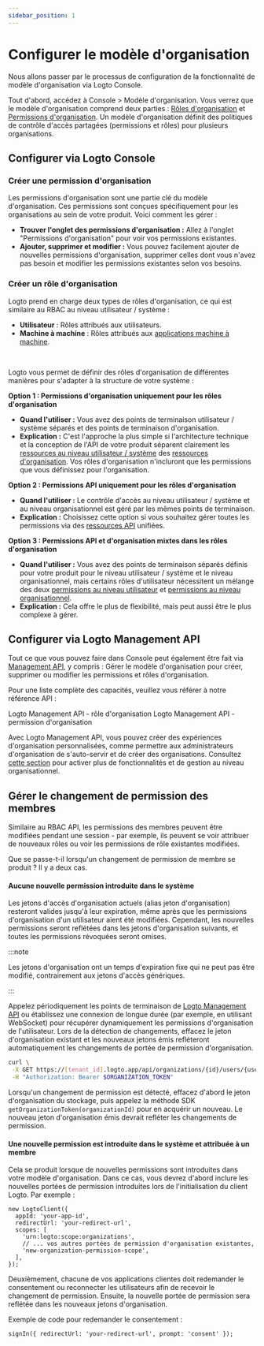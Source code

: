```yaml
---
sidebar_position: 1
---
```


# Configurer le modèle d'organisation

Nous allons passer par le processus de configuration de la fonctionnalité de modèle d'organisation via Logto Console.

Tout d'abord, accédez à <CloudLink to="/organization-template">Console > Modèle d'organisation</CloudLink>. Vous verrez que le modèle d'organisation comprend deux parties : [Rôles d'organisation](/authorization/organization-template#organization-role) et [Permissions d'organisation](/authorization/organization-template#organization-permission). Un modèle d'organisation définit des politiques de contrôle d'accès partagées (permissions et rôles) pour plusieurs organisations.

## Configurer via Logto Console

### Créer une permission d'organisation

Les permissions d'organisation sont une partie clé du modèle d'organisation. Ces permissions sont conçues spécifiquement pour les organisations au sein de votre produit. Voici comment les gérer :

- **Trouver l'onglet des permissions d'organisation :** Allez à l'onglet "Permissions d'organisation" pour voir vos permissions existantes.
- **Ajouter, supprimer et modifier :** Vous pouvez facilement ajouter de nouvelles permissions d'organisation, supprimer celles dont vous n'avez pas besoin et modifier les permissions existantes selon vos besoins.

### Créer un rôle d'organisation

Logto prend en charge deux types de rôles d'organisation, ce qui est similaire au RBAC au niveau utilisateur / système :

- **Utilisateur** : Rôles attribués aux utilisateurs.
- **Machine à machine** : Rôles attribués aux [applications machine à machine](/quick-starts/m2m).

<br />

Logto vous permet de définir des rôles d'organisation de différentes manières pour s'adapter à la structure de votre système :

**Option 1 : Permissions d'organisation uniquement pour les rôles d'organisation**

- **Quand l'utiliser :** Vous avez des points de terminaison utilisateur / système séparés et des points de terminaison d'organisation.
- **Explication :** C'est l'approche la plus simple si l'architecture technique et la conception de l'API de votre produit séparent clairement les [ressources au niveau utilisateur / système](/authorization/role-based-access-control#permissionsscopes) des [ressources d'organisation](/authorization/organization-template#organization-permission). Vos rôles d'organisation n'incluront que les permissions que vous définissez pour l'organisation.

**Option 2 : Permissions API uniquement pour les rôles d'organisation**

- **Quand l'utiliser :** Le contrôle d'accès au niveau utilisateur / système et au niveau organisationnel est géré par les mêmes points de terminaison.
- **Explication :** Choisissez cette option si vous souhaitez gérer toutes les permissions via des [ressources API](/authorization/api-resources) unifiées.

**Option 3 : Permissions API et d'organisation mixtes dans les rôles d'organisation**

- **Quand l'utiliser :** Vous avez des points de terminaison séparés définis pour votre produit pour le niveau utilisateur / système et le niveau organisationnel, mais certains rôles d'utilisateur nécessitent un mélange des deux [permissions au niveau utilisateur](/authorization/role-based-access-control#permissionsscopes) et [permissions au niveau organisationnel](/authorization/organization-template#organization-permission).
- **Explication :** Cela offre le plus de flexibilité, mais peut aussi être le plus complexe à gérer.

## Configurer via Logto Management API

Tout ce que vous pouvez faire dans Console peut également être fait via [Management API](/integrate-logto/interact-with-management-api), y compris : Gérer le modèle d'organisation pour créer, supprimer ou modifier les permissions et rôles d'organisation.

Pour une liste complète des capacités, veuillez vous référer à notre référence API :

<Url href="https://openapi.logto.io/operation/operation-updateorganizationrole">
  Logto Management API - rôle d'organisation
</Url>

<Url href="https://openapi.logto.io/operation/operation-listorganizationscopes">
  Logto Management API - permission d'organisation
</Url>

Avec Logto Management API, vous pouvez créer des expériences d'organisation personnalisées, comme permettre aux administrateurs d'organisation de s'auto-servir et de créer des organisations. Consultez [cette section](/end-user-flows/organization-experience/) pour activer plus de fonctionnalités et de gestion au niveau organisationnel.

## Gérer le changement de permission des membres

Similaire au RBAC API, les permissions des membres peuvent être modifiées pendant une session - par exemple, ils peuvent se voir attribuer de nouveaux rôles ou voir les permissions de rôle existantes modifiées.

Que se passe-t-il lorsqu'un changement de permission de membre se produit ? Il y a deux cas.

#### Aucune nouvelle permission introduite dans le système

Les jetons d'accès d'organisation actuels (alias jeton d'organisation) resteront valides jusqu'à leur expiration, même après que les permissions d'organisation d'un utilisateur aient été modifiées. Cependant, les nouvelles permissions seront reflétées dans les jetons d'organisation suivants, et toutes les permissions révoquées seront omises.

:::note

Les jetons d'organisation ont un temps d'expiration fixe qui ne peut pas être modifié, contrairement aux jetons d'accès génériques.

:::

Appelez périodiquement les points de terminaison de [Logto Management API](/integrate-logto/interact-with-management-api/) ou établissez une connexion de longue durée (par exemple, en utilisant WebSocket) pour récupérer dynamiquement les permissions d'organisation de l'utilisateur. Lors de la détection de changements, effacez le jeton d'organisation existant et les nouveaux jetons émis refléteront automatiquement les changements de portée de permission d'organisation.

```bash
curl \
 -X GET https://[tenant_id].logto.app/api/organizations/{id}/users/{userId}/scopes \
 -H "Authorization: Bearer $ORGANIZATION_TOKEN"
```

Lorsqu'un changement de permission est détecté, effacez d'abord le jeton d'organisation du stockage, puis appelez la méthode SDK `getOrganizationToken(organizationId)` pour en acquérir un nouveau. Le nouveau jeton d'organisation émis devrait refléter les changements de permission.

#### Une nouvelle permission est introduite dans le système et attribuée à un membre

Cela se produit lorsque de nouvelles permissions sont introduites dans votre modèle d'organisation. Dans ce cas, vous devrez d'abord inclure les nouvelles portées de permission introduites lors de l'initialisation du client Logto. Par exemple :

```tsx
new LogtoClient({
  appId: 'your-app-id',
  redirectUrl: 'your-redirect-url',
  scopes: [
    'urn:logto:scope:organizations',
    // ... vos autres portées de permission d'organisation existantes,
    'new-organization-permission-scope',
  ],
});
```

Deuxièmement, chacune de vos applications clientes doit redemander le consentement ou reconnecter les utilisateurs afin de recevoir le changement de permission. Ensuite, la nouvelle portée de permission sera reflétée dans les nouveaux jetons d'organisation.

Exemple de code pour redemander le consentement :

```tsx
signIn({ redirectUrl: 'your-redirect-url', prompt: 'consent' });
```
